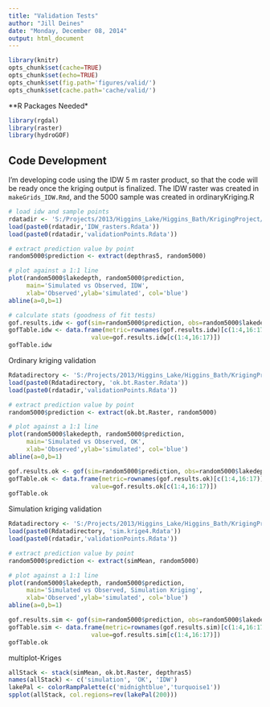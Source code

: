 ```yaml
---
title: "Validation Tests"
author: "Jill Deines"
date: "Monday, December 08, 2014"
output: html_document
---
```



```r
library(knitr)
opts_chunk$set(cache=TRUE)
opts_chunk$set(echo=TRUE)
opts_chunk$set(fig.path='figures/valid/')
opts_chunk$set(cache.path='cache/valid/')
```

**R Packages Needed*

```r
library(rgdal)
library(raster)
library(hydroGOF)
```


## Code Development
I'm developing code using the IDW 5 m raster product, so that the code will be ready once the kriging output is finalized. The IDW raster was created in `makeGrids_IDW.Rmd`, and the 5000 sample was created in ordinaryKriging.R

```r
# load idw and sample points
rdatadir <- 'S:/Projects/2013/Higgins_Lake/Higgins_Bath/KrigingProject/Higgins_Code/RData_Objects/Outputs/'
load(paste0(rdatadir,'IDW_rasters.Rdata'))
load(paste0(rdatadir,'validationPoints.Rdata'))

# extract prediction value by point
random5000$prediction <- extract(depthras5, random5000)

# plot against a 1:1 line
plot(random5000$lakedepth, random5000$prediction, 
     main='Simulated vs Observed, IDW',
     xlab='Observed',ylab='simulated', col='blue')
abline(a=0,b=1)

# calculate stats (goodness of fit tests)
gof.results.idw <- gof(sim=random5000$prediction, obs=random5000$lakedepth)
gofTable.idw <- data.frame(metric=rownames(gof.results.idw)[c(1:4,16:17)],
                       value=gof.results.idw[c(1:4,16:17)])
gofTable.idw
```

Ordinary kriging validation
```r
Rdatadirectory <- 'S:/Projects/2013/Higgins_Lake/Higgins_Bath/KrigingProject/Higgins_Code/RData_Objects/'
load(paste0(Rdatadirectory, 'ok.bt.Raster.Rdata'))
load(paste0(rdatadir,'validationPoints.Rdata'))

# extract prediction value by point
random5000$prediction <- extract(ok.bt.Raster, random5000)

# plot against a 1:1 line
plot(random5000$lakedepth, random5000$prediction, 
     main='Simulated vs Observed, OK',
     xlab='Observed',ylab='simulated', col='blue')
abline(a=0,b=1)

gof.results.ok <- gof(sim=random5000$prediction, obs=random5000$lakedepth)
gofTable.ok <- data.frame(metric=rownames(gof.results.ok)[c(1:4,16:17)],
                       value=gof.results.ok[c(1:4,16:17)])
gofTable.ok

```

Simulation kriging validation
```r
Rdatadirectory <- 'S:/Projects/2013/Higgins_Lake/Higgins_Bath/KrigingProject/Higgins_Code/RData_Objects/'
load(paste0(Rdatadirectory, 'sim.krige4.Rdata'))
load(paste0(rdatadir,'validationPoints.Rdata'))

# extract prediction value by point
random5000$prediction <- extract(simMean, random5000)

# plot against a 1:1 line
plot(random5000$lakedepth, random5000$prediction, 
     main='Simulated vs Observed, Simulation Kriging',
     xlab='Observed',ylab='simulated', col='blue')
abline(a=0,b=1)

gof.results.sim <- gof(sim=random5000$prediction, obs=random5000$lakedepth)
gofTable.sim <- data.frame(metric=rownames(gof.results.sim)[c(1:4,16:17)],
                       value=gof.results.sim[c(1:4,16:17)])
gofTable.ok
```

multiplot-Kriges
```r
allStack <- stack(simMean, ok.bt.Raster, depthras5)
names(allStack) <- c('simulation', 'OK', 'IDW')
lakePal <- colorRampPalette(c('midnightblue','turquoise1'))
spplot(allStack, col.regions=rev(lakePal(200)))


```





